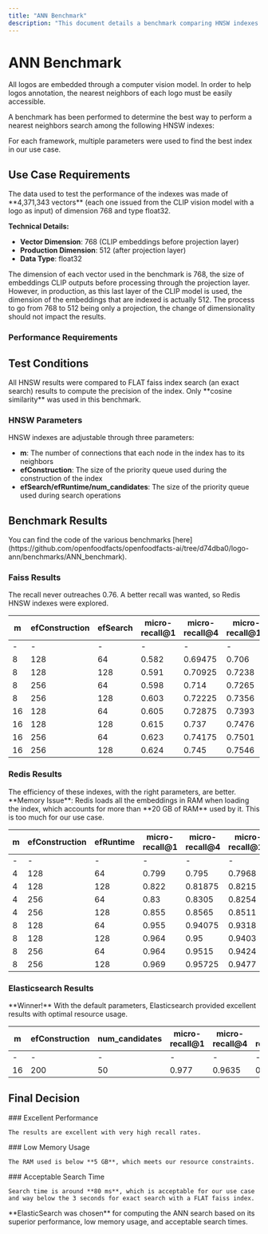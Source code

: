```yaml
---
title: "ANN Benchmark"
description: "This document details a benchmark comparing HNSW indexes from Faiss, Redis, and Elasticsearch for nearest neighbor search in logo detection. It evaluates performance based on recall, search time, and memory usage, concluding with the selection of Elasticsearch."
---
```



# ANN Benchmark

All logos are embedded through a computer vision model. In order to help logos annotation, the nearest neighbors of each logo must be easily accessible.

A benchmark has been performed to determine the best way to perform a nearest neighbors search among the following HNSW indexes:

<Cards>
  <Card title="Faiss" href="https://github.com/facebookresearch/faiss" description="Facebook AI Similarity Search library" />
  <Card title="Redis" href="https://redis.io/docs/stack/search/reference/vectors/" description="Redis vector search capabilities" />
  <Card title="Elasticsearch" href="https://www.elastic.co/fr/blog/introducing-approximate-nearest-neighbor-search-in-elasticsearch-8-0" description="Elasticsearch ANN search implementation" />
</Cards>

For each framework, multiple parameters were used to find the best index in our use case.

## Use Case Requirements

<Callout type="info">
  The data used to test the performance of the indexes was made of **4,371,343 vectors** (each one issued from the CLIP vision model with a logo as input) of dimension 768 and type float32.
</Callout>

**Technical Details:**
- **Vector Dimension**: 768 (CLIP embeddings before projection layer)
- **Production Dimension**: 512 (after projection layer)
- **Data Type**: float32

<Callout type="info">
  The dimension of each vector used in the benchmark is 768, the size of embeddings CLIP outputs before processing through the projection layer. However, in production, as this last layer of the CLIP model is used, the dimension of the embeddings that are indexed is actually 512. The process to go from 768 to 512 being only a projection, the change of dimensionality should not impact the results.
</Callout>

### Performance Requirements

<Cards>
  <Card title="Real-time Search" description="Search for nearest neighbors in real time with short search time" />
  <Card title="High Precision" description="Important to get logos as close as possible from the query logo for efficient annotation" />
  <Card title="Low Memory Usage" description="Must work in production on machines running other parallel tasks" />
</Cards>

## Test Conditions

<Callout type="info">
  All HNSW results were compared to FLAT faiss index search (an exact search) results to compute the precision of the index. Only **cosine similarity** was used in this benchmark.
</Callout>

### HNSW Parameters

HNSW indexes are adjustable through three parameters:

- **m**: The number of connections that each node in the index has to its neighbors
- **efConstruction**: The size of the priority queue used during the construction of the index
- **efSearch/efRuntime/num_candidates**: The size of the priority queue used during search operations

## Benchmark Results

<Callout type="info">
  You can find the code of the various benchmarks [here](https://github.com/openfoodfacts/openfoodfacts-ai/tree/d74dba0/logo-ann/benchmarks/ANN_benchmark).
</Callout>

### Faiss Results

<Callout type="warn">
  The recall never outreaches 0.76. A better recall was wanted, so Redis HNSW indexes were explored.
</Callout>

| m  | efConstruction | efSearch | micro-recall@1 | micro-recall@4 | micro-recall@10 | micro-recall@50 | micro-recall@100 |
|----|----------------|----------|----------------|----------------|-----------------|-----------------|------------------|
| -  | -              | -        | -              | -              | -               | -               | -                |
| 8  | 128            | 64       | 0.582          | 0.69475        | 0.706           | 0.70754         | 0.6829           |
| 8  | 128            | 128      | 0.591          | 0.70925        | 0.7238          | 0.72874         | 0.72166          |
| 8  | 256            | 64       | 0.598          | 0.714          | 0.7265          | 0.72542         | 0.70022          |
| 8  | 256            | 128      | 0.603          | 0.72225        | 0.7356          | 0.74082         | 0.7346           |
| 16 | 128            | 64       | 0.605          | 0.72875        | 0.7393          | 0.74212         | 0.72658          |
| 16 | 128            | 128      | 0.615          | 0.737          | 0.7476          | 0.75206         | 0.74833          |
| 16 | 256            | 64       | 0.623          | 0.74175        | 0.7501          | 0.75244         | 0.73805          |
| 16 | 256            | 128      | 0.624          | 0.745          | 0.7546          | 0.7581          | 0.75509          |

### Redis Results

<Callout type="success">
  The efficiency of these indexes, with the right parameters, are better.
</Callout>

<Callout type="warn">
  **Memory Issue**: Redis loads all the embeddings in RAM when loading the index, which accounts for more than **20 GB of RAM** used by it. This is too much for our use case.
</Callout>

| m | efConstruction | efRuntime | micro-recall@1 | micro-recall@4 | micro-recall@10 | micro-recall@50 | micro-recall@100 |
|---|----------------|-----------|----------------|----------------|-----------------|-----------------|------------------|
| - | -              | -         | -              | -              | -               | -               | -                |
| 4 | 128            | 64        | 0.799          | 0.795          | 0.7968          | 0.76916         | 0.72839          |
| 4 | 128            | 128       | 0.822          | 0.81875        | 0.8215          | 0.79918         | 0.76812          |
| 4 | 256            | 64        | 0.83           | 0.8305         | 0.8254          | 0.79126         | 0.74795          |
| 4 | 256            | 128       | 0.855          | 0.8565         | 0.8511          | 0.82204         | 0.78854          |
| 8 | 128            | 64        | 0.955          | 0.94075        | 0.9318          | 0.90614         | 0.88248          |
| 8 | 128            | 128       | 0.964          | 0.95           | 0.9403          | 0.91784         | 0.90007          |
| 8 | 256            | 64        | 0.964          | 0.9515         | 0.9424          | 0.91672         | 0.89339          |
| 8 | 256            | 128       | 0.969          | 0.95725        | 0.9477          | 0.92514         | 0.90855          |

### Elasticsearch Results

<Callout type="success">
  **Winner!** With the default parameters, Elasticsearch provided excellent results with optimal resource usage.
</Callout>

| m  | efConstruction | num_candidates | micro-recall@1 | micro-recall@4 | micro-recall@10 | micro-recall@50 | micro-recall@100 |
|----|----------------|----------------|----------------|----------------|-----------------|-----------------|------------------|
| -  | -              | -              | -              | -              | -               | -               | -                |
| 16 | 200            | 50             | 0.977          | 0.9635         | 0.9533          | 0.93832         | 0.93512          |

## Final Decision

<Steps>
  <Step>
    ### Excellent Performance
    
    The results are excellent with very high recall rates.
  </Step>

  <Step>
    ### Low Memory Usage
    
    The RAM used is below **5 GB**, which meets our resource constraints.
  </Step>

  <Step>
    ### Acceptable Search Time
    
    Search time is around **80 ms**, which is acceptable for our use case and way below the 3 seconds for exact search with a FLAT faiss index.
  </Step>
</Steps>

<Callout type="success">
  **ElasticSearch was chosen** for computing the ANN search based on its superior performance, low memory usage, and acceptable search times.
</Callout>